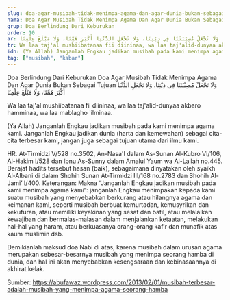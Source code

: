 ```yaml
---
slug: doa-agar-musibah-tidak-menimpa-agama-dan-agar-dunia-bukan-sebagai-tujuan
nama: Doa Agar Musibah Tidak Menimpa Agama Dan Agar Dunia Bukan Sebagai Tujuan
grup: Doa Berlindung Dari Keburukan
order: 10
ar: وَلَا تَجْعَلْ مُصِيْبَتَنَا فِي دِيْنِنَا، وَلَا تَجْعَلِ الدُّنْيَا أَكْبَرَ هَمِّنَا، وَلَا مَبْلَغَ عِلْمِنَا
tr: Wa laa taj'al mushiibatanaa fii diininaa, wa laa taj'alid-dunyaa akbaro hamminaa, wa laa mablagho 'ilminaa.
idn: (Ya Allah) Janganlah Engkau jadikan musibah pada kami menimpa agama kami. Janganlah Engkau jadikan dunia (harta dan kemewahan) sebagai cita-cita terbesar kami, jangan juga sebagai tujuan utama dari ilmu kami.
tag: ["musibah", "kabar"]
---
```


Doa Berlindung Dari Keburukan
Doa Agar Musibah Tidak Menimpa Agama Dan Agar Dunia Bukan Sebagai Tujuan
وَلَا تَجْعَلْ مُصِيْبَتَنَا فِي دِيْنِنَا، وَلَا تَجْعَلِ الدُّنْيَا أَكْبَرَ هَمِّنَا، وَلَا مَبْلَغَ عِلْمِنَا

Wa laa taj'al mushiibatanaa fii diininaa, wa laa taj'alid-dunyaa akbaro hamminaa, wa laa mablagho 'ilminaa.

(Ya Allah) Janganlah Engkau jadikan musibah pada kami menimpa agama kami. Janganlah Engkau jadikan dunia (harta dan kemewahan) sebagai cita-cita terbesar kami, jangan juga sebagai tujuan utama dari ilmu kami.

HR. At-Tirmidzi V/528 no.3502, An-Nasa'I dalam As-Sunan Al-Kubro VI/106, Al-Hakim I/528 dan Ibnu As-Sunny dalam Amalul Yaum wa Al-Lailah no.445. Derajat hadits tersebut hasan (baik), sebagaimana dinyatakan oleh syaikh Al-Albani di dalam Shohih Sunan At-Tirmidzi III/168 no.2783 dan Shohih Al-Jami’ I/400.
Keterangan:
Makna “Janganlah Engkau jadikan musibah pada kami menimpa agama kami”: janganlah Engkau menimpakan kepada kami suatu musibah yang menyebabkan berkurang atau hilangnya agama dan keimanan kami, seperti musibah berbuat kemurtadan, kemusyrikan dan kekufuran, atau memiliki keyakinan yang sesat dan batil, atau melalaikan kewajiban dan bermalas-malasan dalam menjalankan ketaatan, melakukan hal-hal yang haram, atau berkuasanya orang-orang kafir dan munafik atas kaum muslimin dsb.

Demikianlah maksud doa Nabi di atas, karena musibah dalam urusan agama merupakan sebesar-besarnya musibah yang menimpa seorang hamba di dunia, dan hal ini akan menyebabkan kesengsaraan dan kebinasaannya di akhirat kelak.


Sumber: https://abufawaz.wordpress.com/2013/02/01/musibah-terbesar-adalah-musibah-yang-menimpa-agama-seorang-hamba

